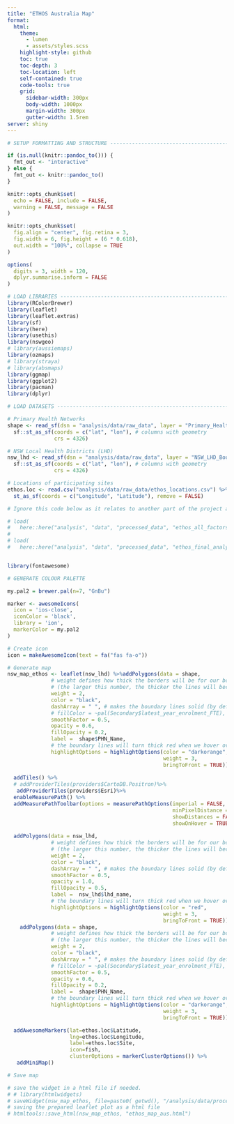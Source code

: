 ```yaml
---
title: "ETHOS Australia Map"
format:
  html:
    theme:
      - lumen
      - assets/styles.scss
    highlight-style: github
    toc: true
    toc-depth: 3
    toc-location: left
    self-contained: true
    code-tools: true
    grid:
      sidebar-width: 300px
      body-width: 1000px
      margin-width: 300px
      gutter-width: 1.5rem
server: shiny
---
```



```r

# SETUP FORMATTING AND STRUCTURE ------------------------------------------

if (is.null(knitr::pandoc_to())) {
  fmt_out <- "interactive"
} else {
  fmt_out <- knitr::pandoc_to()
}

knitr::opts_chunk$set(
  echo = FALSE, include = FALSE,
  warning = FALSE, message = FALSE
)

knitr::opts_chunk$set(
  fig.align = "center", fig.retina = 3,
  fig.width = 6, fig.height = (6 * 0.618),
  out.width = "100%", collapse = TRUE
)

options(
  digits = 3, width = 120,
  dplyr.summarise.inform = FALSE
)
```

```r

# LOAD LIBRARIES ----------------------------------------------------------
library(RColorBrewer) 
library(leaflet)
library(leaflet.extras)
library(sf)
library(here)
library(usethis)
library(nswgeo)
# library(aussiemaps)
library(ozmaps)
# library(straya)
# library(absmaps)
library(ggmap)
library(ggplot2)
library(pacman)
library(dplyr)
```
```r
# LOAD DATASETS -----------------------------------------------------------

# Primary Health Networks 
shape <- read_sf(dsn = "analysis/data/raw_data", layer = "Primary_Health_Networks")%>%
  sf::st_as_sf(coords = c("lat", "lon"), # columns with geometry
               crs = 4326) 

# NSW Local Health Districts (LHD)
nsw_lhd <- read_sf(dsn = "analysis/data/raw_data", layer = "NSW_LHD_Boundaries")%>%
  sf::st_as_sf(coords = c("lat", "lon"), # columns with geometry
               crs = 4326) 

# Locations of participating sites 
ethos.loc <- read.csv("analysis/data/raw_data/ethos_locations.csv") %>%
  st_as_sf(coords = c("Longitude", "Latitude"), remove = FALSE)

# Ignore this code below as it relates to another part of the project and I have just kept it here for convenience

# load(
#   here::here("analysis", "data", "processed_data", "ethos_all_factors.rda"))
# 
# load(
#   here::here("analysis", "data", "processed_data", "ethos_final_analysis.rda"))



```

```r

library(fontawesome)

# GENERATE COLOUR PALETTE

my.pal2 = brewer.pal(n=7, "GnBu")

marker <- awesomeIcons(
  icon = 'ios-close',
  iconColor = 'black',
  library = 'ion',
  markerColor = my.pal2
)

# Create icon
icon = makeAwesomeIcon(text = fa("fas fa-o"))

# Generate map
nsw_map_ethos <- leaflet(nsw_lhd) %>%addPolygons(data = shape,
              # weight defines how thick the borders will be for our boundaries 
              # (the larger this number, the thicker the lines will become)
              weight = 2, 
              color = "black", 
              dashArray = " ", # makes the boundary lines solid (by default)
              # fillColor = ~pal(Secondary$latest_year_enrolment_FTE), 
              smoothFactor = 0.5,
              opacity = 0.6,
              fillOpacity = 0.2,
              label =  shape$PHN_Name,
              # the boundary lines will turn thick red when we hover over it
              highlightOptions = highlightOptions(color = "darkorange", 
                                                  weight = 3, 
                                                  bringToFront = TRUE))%>%
  
  addTiles() %>%
  # addProviderTiles(providers$CartoDB.Positron)%>%
   addProviderTiles(providers$Esri)%>%
  enableMeasurePath() %>%
  addMeasurePathToolbar(options = measurePathOptions(imperial = FALSE,
                                                     minPixelDistance = 100,
                                                     showDistances = FALSE,
                                                     showOnHover = TRUE))%>%
  
  addPolygons(data = nsw_lhd,
              # weight defines how thick the borders will be for our boundaries 
              # (the larger this number, the thicker the lines will become)
              weight = 2, 
              color = "black", 
              dashArray = " ", # makes the boundary lines solid (by default)
              smoothFactor = 0.5,
              opacity = 1.0,
              fillOpacity = 0.5,
              label =  nsw_lhd$lhd_name,
              # the boundary lines will turn thick red when we hover over it
              highlightOptions = highlightOptions(color = "red", 
                                                  weight = 3, 
                                                  bringToFront = TRUE))%>%
    addPolygons(data = shape,
              # weight defines how thick the borders will be for our boundaries 
              # (the larger this number, the thicker the lines will become)
              weight = 2, 
              color = "black", 
              dashArray = " ", # makes the boundary lines solid (by default)
              # fillColor = ~pal(Secondary$latest_year_enrolment_FTE), 
              smoothFactor = 0.5,
              opacity = 0.6,
              fillOpacity = 0.2,
              label =  shape$PHN_Name,
              # the boundary lines will turn thick red when we hover over it
              highlightOptions = highlightOptions(color = "darkorange", 
                                                  weight = 3, 
                                                  bringToFront = TRUE))%>%

  addAwesomeMarkers(lat=ethos.loc$Latitude,
                    lng=ethos.loc$Longitude, 
                    label=ethos.loc$Site, 
                    icon=fish,
                    clusterOptions = markerClusterOptions()) %>%
   addMiniMap()

# Save map

# save the widget in a html file if needed.
# # library(htmlwidgets)
# saveWidget(nsw_map_ethos, file=paste0( getwd(), "/analysis/data/processed_data/aus_nsw_lhds.html"))
# saving the prepared leaflet plot as a html file
# htmltools::save_html(nsw_map_ethos, "ethos_map_aus.html")

```

